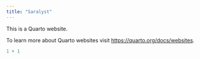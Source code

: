 ```yaml
---
title: "Saralyst"
---
```


This is a Quarto website.

To learn more about Quarto websites visit <https://quarto.org/docs/websites>.

```r
1 + 1
```
